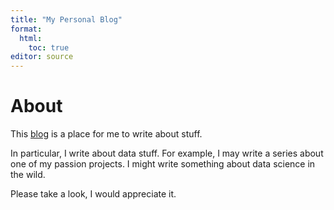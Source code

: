 ```yaml
---
title: "My Personal Blog"
format:
  html:
    toc: true
editor: source
---
```


# About

This [blog](https://saintrod.github.io/personal-blog/) is a place for me to write about stuff.

In particular, I write about data stuff.
For example, I may write a series about one of my passion projects.
I might write something about data science in the wild.

Please take a look, I would appreciate it.